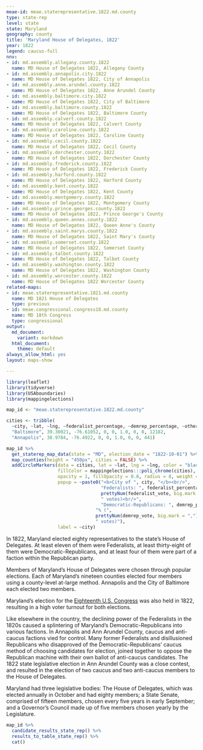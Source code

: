 ```yaml
---
meae-id: meae.staterepresentative.1822.md.county
type: state-rep
level: state
state: Maryland
geography: county
title: 'Maryland House of Delegates, 1822'
year: 1822
legend: caucus-full
nnv:
- id: md.assembly.allegany.county.1822
  name: MD House of Delegates 1822, Allegany County 
- id: md.assembly.annapolis.city.1822
  name: MD House of Delegates 1822, City of Annapolis
- id: md.assembly.anne.arundel.county.1822
  name: MD House of Delegates 1822, Anne Arundel County
- id: md.assembly.baltimore.city.1822
  name: MD House of Delegates 1822, City of Baltimore
- id: md.assembly.baltimore.county.1822
  name: MD House of Delegates 1822, Baltimore County
- id: md.assembly.calvert.county.1822
  name: MD House of Delegates 1822, Calvert County
- id: md.assembly.caroline.county.1822
  name: MD House of Delegates 1822, Caroline County
- id: md.assembly.cecil.county.1822
  name: MD House of Delegates 1822, Cecil County 
- id: md.assembly.dorchester.county.1822
  name: MD House of Delegates 1822, Dorchester County 
- id: md.assembly.frederick.county.1822
  name: MD House of Delegates 1822, Frederick County
- id: md.assembly.harford.county.1822
  name: MD House of Delegates 1822, Harford County
- id: md.assembly.kent.county.1822
  name: MD House of Delegates 1822, Kent County
- id: md.assembly.montgomery.county.1822
  name: MD House of Delegates 1822, Montgomery County
- id: md.assembly.prince.georges.county.1822
  name: MD House of Delegates 1822, Prince George's County
- id: md.assembly.queen.annes.county.1822
  name: MD House of Delegates 1822, Queen Anne's County
- id: md.assembly.saint.marys.county.1822
  name: MD House of Delegates 1822, Saint Mary's County
- id: md.assembly.somerset.county.1822
  name: MD House of Delegates 1822, Somerset County
- id: md.assembly.talbot.county.1822
  name: MD House of Delegates 1822, Talbot County
- id: md.assembly.washington.county.1822
  name: MD House of Delegates 1822, Washington County
- id: md.assembly.worcester.county.1822
  name: MD House of Delegates 1822 Worcester County
related-maps:
- id: meae.staterepresentative.1821.md.county  
  name: MD 1821 House of Delegates
  type: previous
- id: meae.congressional.congress18.md.county
  name: MD 18th Congress
  type: congressional
output:
  md_document:
    variant: markdown
  html_document:
    theme: default
always_allow_html: yes
layout: maps-show

---
```


```r
library(leaflet)
library(tidyverse)
library(USAboundaries)
library(mappingelections)

map_id <- "meae.staterepresentative.1822.md.county"

cities <- tribble(
  ~city, ~lat, ~lng, ~federalist_percentage, ~demrep_percentage, ~other_percentage, ~federalist_vote, ~demrep_vote, ~other_vote,
  "Baltimore", 39.30021, -76.61052, 0, 0, 1.0, 0, 0, 12182,
  "Annapolis", 38.9784, -76.4922, 0, 0, 1.0, 0, 0, 441)
```

<div class="map">

```r
map_id %>%
  get_staterep_map_data(state = "MD", election_date = "1822-10-01") %>%
  map_counties(height = "450px", cities = FALSE) %>%
  addCircleMarkers(data = cities, lat = ~lat, lng = ~lng, color = "black",
                   fillColor = mappingelections:::poli_chrome(cities),
                   opacity = 1, fillOpacity = 0.8, radius = 8, weight = 3,
                   popup = ~paste0("<b>City of ", city, "</b><br/>",
                                   "Federalists: ", federalist_percentage * 100, "% (", 
                                   prettyNum(federalist_vote, big.mark = ","), 
                                   " votes)<br/>",
                                   "Democratic-Republicans: ", demrep_percentage * 100,
                                 "% (", 
                                 prettyNum(demrep_vote, big.mark = ","),
                                 " votes)"),
                   label = ~city) 
```

</div>

In 1822, Maryland elected eighty representatives to the state’s House of Delegates. At least eleven of them were Federalists, at least thirty-eight of them were Democratic-Republicans, and at least four of them were part of a faction within the Republican party.

Members of Maryland’s House of Delegates were chosen through popular elections.
Each of Maryland’s nineteen counties elected four members using a county-level at-large method. Annapolis and the City of Baltimore each elected two members. 

Maryland’s election for the [Eighteenth U.S. Congress](https://earlyamericanelections.org/maps/meae.congressional.congress18.md.county.html) was also held in 1822, resulting in a high voter turnout for both elections.

Like elsewhere in the country, the declining power of the Federalists in the 1820s caused a splintering of Maryland’s Democratic-Republicans into various factions. In Annapolis and Ann Arundel County, caucus and anti-caucus factions vied for control. Many former Federalists and disillusioned Republicans who disapproved of the Democratic-Republicans’ caucus method of choosing candidates for election, joined together to oppose the Republican machine with their own ballot of anti-caucus candidates. The 1822 state legislative election in Ann Arundel County was a close contest, and resulted in the election of two caucus and two anti-caucus members to the House of Delegates. 

Maryland had three legislative bodies: The House of Delegates, which was elected annually in October and had eighty members; a State Senate, comprised of fifteen members, chosen every five years in early September; and a Governor’s Council made up of five members chosen yearly by the Legislature. 

<div class="results-table">

```r
map_id %>%
  candidate_results_state_rep() %>%
  results_to_table_state_rep() %>%
  cat()
```

</div>
